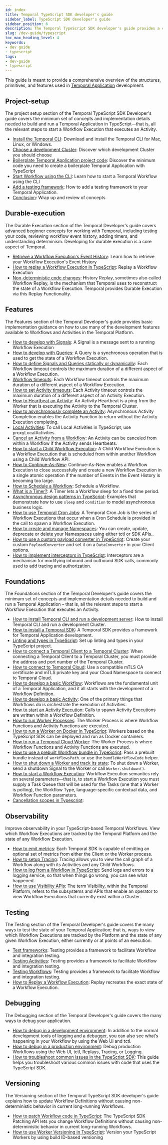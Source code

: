 ```yaml
---
id: index
title: Temporal TypeScript SDK developer's guide
sidebar_label: TypeScript SDK developer's guide
sidebar_position: 6
description: The Temporal TypeScript SDK developer's guide provides a comprehensive overview of the structures, primitives, and features used in Temporal Application development.
slug: /dev-guide/typescript
toc_max_heading_level: 4
keywords:
- dev guide
- typescript
tags:
- dev-guide
- typescript
---
```


<!-- THIS FILE IS GENERATED. DO NOT EDIT THIS FILE DIRECTLY -->

This guide is meant to provide a comprehensive overview of the structures, primitives, and features used in [Temporal Application](/temporal#temporal-application) development.

## Project-setup

The project setup section of the Temporal TypeScript SDK Developer's guide covers the minimum set of concepts and implementation details needed to build and run a Temporal Application in TypeScript—that is, all the relevant steps to start a Workflow Execution that executes an Activity.

- [Install the Temporal CLI](/dev-guide/typescript/project-setup#install-cli): Download and install the Temporal CLI for Mac, Linux, or Windows.
- [Choose a development Cluster](/dev-guide/typescript/project-setup#choose-dev-cluster): Discover which development Cluster you should choose
- [Boilerplate Temporal Application project code](/dev-guide/typescript/project-setup#boilerplate-project): Discover the minimum code you need to create a boilerplate Temporal Application with TypeScript
- [Start Workflow using the CLI](/dev-guide/typescript/project-setup#start-workflow): Learn how to start a Temporal Workflow using the CLI
- [Add a testing framework](/dev-guide/typescript/project-setup#test-framework): How to add a testing framework to your Temporal Application.
- [Conclusion](/dev-guide/typescript/project-setup#conclusion): Wrap up and review of concepts

## Durable-execution

The Durable Execution section of the Temporal Developer's guide covers advanced beginner concepts for working with Temporal, including testing your code, reviewing workflow event history, adding timers, and understanding determinism. Developing for durable execution is a core aspect of Temporal.

- [Retrieve a Workflow Execution's Event History](/dev-guide/typescript/durable-execution#retrieve-event-history): Learn how to retrieve your Workflow Execution's Event History
- [How to replay a Workflow Execution in TypeScript](/dev-guide/typescript/durable-execution#replay-a-workflow-execution): Replay a Workflow Execution
- [Non-deterministic code changes](/dev-guide/typescript/durable-execution#durability-through-replays): History Replay, sometimes also called Workflow Replay, is the mechanism that Temporal uses to reconstruct the state of a Workflow Execution. Temporal provides Durable Execution via this Replay Functionality.

## Features

The Features section of the Temporal Developer's guide provides basic implementation guidance on how to use many of the development features available to Workflows and Activities in the Temporal Platform.

- [How to develop with Signals](/dev-guide/typescript/features#signals): A Signal is a message sent to a running Workflow Execution
- [How to develop with Queries](/dev-guide/typescript/features#queries): A Query is a synchronous operation that is used to get the state of a Workflow Execution.
- [How to define Signals and Queries statically or dynamically](/dev-guide/typescript/features#static-and-dynamic-signals-and-queries): Each Workflow timeout controls the maximum duration of a different aspect of a Workflow Execution.
- [Workflow timeouts](/dev-guide/typescript/features#workflow-timeouts): Each Workflow timeout controls the maximum duration of a different aspect of a Workflow Execution.
- [How to set Activity timeouts](/dev-guide/typescript/features#activity-timeouts): Each Activity timeout controls the maximum duration of a different aspect of an Activity Execution.
- [How to Heartbeat an Activity](/dev-guide/typescript/features#activity-heartbeats): An Activity Heartbeat is a ping from the Worker that is executing the Activity to the Temporal Cluster.
- [How to asynchronously complete an Activity](/dev-guide/typescript/features#asynchronous-activity-completion): Asynchronous Activity Completion enables the Activity Function to return without the Activity Execution completing.
- [Local Activities](/dev-guide/typescript/features#local-activities): To call Local Activities in TypeScript, use proxyLocalActivities.
- [Cancel an Activity from a Workflow](/dev-guide/typescript/features#cancel-an-activity): An Activity can be canceled from within a Workflow if the Activity sends Heartbeats.
- [How to start a Child Workflow Execution](/dev-guide/typescript/features#child-workflows): A Child Workflow Execution is a Workflow Execution that is scheduled from within another Workflow using a Child Workflow API.
- [How to Continue-As-New](/dev-guide/typescript/features#continue-as-new): Continue-As-New enables a Workflow Execution to close successfully and create a new Workflow Execution in a single atomic operation if the number of Events in the Event History is becoming too large.
- [How to Schedule a Workflow](/dev-guide/typescript/features#schedule-a-workflow): Schedule a Workflow.
- [What is a Timer?](/dev-guide/typescript/features#timers): A Timer lets a Workflow sleep for a fixed time period.
- [Asynchronous design patterns in TypeScript](/dev-guide/typescript/features#asynchronous-design-patterns): Examples that demonstrate how to use `sleep` and `condition` to model asynchronous business logic.
- [How to use Temporal Cron Jobs](/dev-guide/typescript/features#temporal-cron-jobs): A Temporal Cron Job is the series of Workflow Executions that occur when a Cron Schedule is provided in the call to spawn a Workflow Execution.
- [How to create and manage Namespaces](/dev-guide/typescript/features#namespaces): You can create, update, deprecate or delete your Namespaces using either tctl or SDK APIs..
- [How to use a custom payload converter in TypeScript](/dev-guide/typescript/features#custom-payload-conversion): Create your custom `PayloadConverter` and set it on a `DataConverter` in your Client options.
- [How to implement interceptors in TypeScript](/dev-guide/typescript/features#interceptors): Interceptors are a mechanism for modifying inbound and outbound SDK calls, commonly used to add tracing and authorization.

## Foundations

The Foundations section of the Temporal Developer's guide covers the minimum set of concepts and implementation details needed to build and run a Temporal Application – that is, all the relevant steps to start a Workflow Execution that executes an Activity.

- [How to install Temporal CLI and run a development server](/dev-guide/typescript/foundations#run-a-development-server): How to install Temporal CLI and run a development Cluster.
- [How to install a Temporal SDK](/dev-guide/typescript/foundations#install-a-temporal-sdk): A Temporal SDK provides a framework for Temporal Application development.
- [Linting and types in TypeScript](/dev-guide/typescript/foundations#linting-and-types): Set up linting and types in your TypeScript project.
- [How to connect a Temporal Client to a Temporal Cluster](/dev-guide/typescript/foundations#connect-to-a-dev-cluster): When connecting a Temporal Client to a Temporal Cluster, you must provide the address and port number of the Temporal Cluster.
- [How to connect to Temporal Cloud](/dev-guide/typescript/foundations#connect-to-temporal-cloud): Use a compatible mTLS CA certificate and mTLS private key and your Cloud Namespace to connect to Temporal Cloud.
- [How to develop a basic Workflow](/dev-guide/typescript/foundations#develop-workflows): Workflows are the fundamental unit of a Temporal Application, and it all starts with the development of a Workflow Definition.
- [How to develop a basic Activity](/dev-guide/typescript/foundations#develop-activities): One of the primary things that Workflows do is orchestrate the execution of Activities.
- [How to start an Activity Execution](/dev-guide/typescript/foundations#activity-execution): Calls to spawn Activity Executions are written within a Workflow Definition.
- [How to run Worker Processes](/dev-guide/typescript/foundations#run-a-dev-worker): The Worker Process is where Workflow Functions and Activity Functions are executed.
- [How to run a Worker on Docker in TypeScript](/dev-guide/typescript/foundations#run-a-worker-on-docker): Workers based on the TypeScript SDK can be deployed and run as Docker containers.
- [How to run a Temporal Cloud Worker](/dev-guide/typescript/foundations#run-a-temporal-cloud-worker): The Worker Process is where Workflow Functions and Activity Functions are executed.
- [How to use a prebuilt Workflow bundle in TypeScript](/dev-guide/typescript/foundations#prebuilt-workflow-bundles): Pass a prebuilt bundle instead of `workflowsPath`. or use the `bundleWorkflowCode` helper.
- [How to shut down a Worker and track its state](/dev-guide/typescript/foundations#shut-down-a-worker): To shut down a Worker, send a shutdown Signal to the Worker or call `Worker.shutdown()`.
- [How to start a Workflow Execution](/dev-guide/typescript/foundations#start-workflow-execution): Workflow Execution semantics rely on several parameters—that is, to start a Workflow Execution you must supply a Task Queue that will be used for the Tasks (one that a Worker is polling), the Workflow Type, language-specific contextual data, and Workflow Function parameters.
- [Cancellation scopes in Typescript](/dev-guide/typescript/foundations#cancellation-scopes):

## Observability

Improve observability in your TypeScript-based Temporal Workflows. View which Workflow Executions are tracked by the Temporal Platform and the state of any Workflow Execution.

- [How to emit metrics](/dev-guide/typescript/observability#metrics): Each Temporal SDK is capable of emitting an optional set of metrics from either the Client or the Worker process.
- [How to setup Tracing](/dev-guide/typescript/observability#tracing): Tracing allows you to view the call graph of a Workflow along with its Activities and any Child Workflows.
- [How to log from a Workflow in TypeScript](/dev-guide/typescript/observability#logging): Send logs and errors to a logging service, so that when things go wrong, you can see what happened.
- [How to use Visibility APIs](/dev-guide/typescript/observability#visibility): The term Visibility, within the Temporal Platform, refers to the subsystems and APIs that enable an operator to view Workflow Executions that currently exist within a Cluster.

## Testing

The Testing section of the Temporal Developer's guide covers the many ways to test the state of your Temporal Application; that is, ways to view which Workflow Executions are tracked by the Platform and the state of any given Workflow Execution, either currently or at points of an execution.

- [Test frameworks](/dev-guide/typescript/testing#test-frameworks): Testing provides a framework to facilitate Workflow and integration testing.
- [Testing Activities](/dev-guide/typescript/testing#test-activities): Testing provides a framework to facilitate Workflow and integration testing.
- [Testing Workflows](/dev-guide/typescript/testing#test-workflows): Testing provides a framework to facilitate Workflow and integration testing.
- [How to Replay a Workflow Execution](/dev-guide/typescript/testing#replay): Replay recreates the exact state of a Workflow Execution.

## Debugging

The Debugging section of the Temporal Developer's guide covers the many ways to debug your application.

- [How to debug in a development environment](/dev-guide/typescript/debugging#debug-in-a-development-environment): In addition to the normal development tools of logging and a debugger, you can also see what’s happening in your Workflow by using the Web UI and tctl.
- [How to debug in a production environment](/dev-guide/typescript/debugging#debug-in-a-production-environment): Debug production Workflows using the Web UI, tctl, Replays, Tracing, or Logging.
- [How to troubleshoot common issues in the TypeScript SDK](/dev-guide/typescript/debugging#troubleshoot-common-issues): This guide helps you troubleshoot various common issues with code that uses the TypeScript SDK.

## Versioning

The Versioning section of the Temporal TypeScript SDK developer's guide explains how to update Workflow Definitions without causing non-deterministic behavior in current long-running Workflows.

- [How to patch Workflow code in TypeScript](/dev-guide/typescript/versioning#patching): The TypeScript SDK Patching API lets you change Workflow Definitions without causing non-deterministic behavior in current long-running Workflows.
- [How to use Worker Versioning in TypeScript](/dev-guide/typescript/versioning#worker-versioning): Version your TypeScript Workers by using build ID-based versioning

